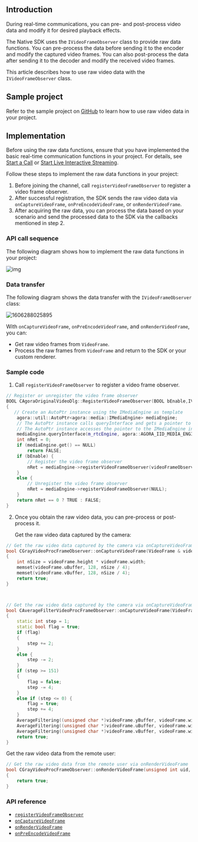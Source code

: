 <PlatformWrapper platform="windows-cpp">

## Introduction

During real-time communications, you can pre- and post-process video data and modify it for desired playback effects.

The Native SDK uses the `IVideoFrameObserver` class to provide raw data functions. You can pre-process the data before sending it to the encoder and modify the captured video frames. You can also post-process the data after sending it to the decoder and modify the received video frames.

This article describes how to use raw video data with the `IVideoFrameObserver` class.

## Sample project

Refer to the sample project on [GitHub](https://github.com/AgoraIO/API-Examples/tree/legacy/windows/APIExample/APIExample/Advanced/OriginalVideo) to learn how to use raw video data in your project.

## Implementation

Before using the raw data functions, ensure that you have implemented the basic real-time communication functions in your project. For details, see [Start a Call](/3.x/video-calling/quickstart-guide/get-started-sdk) or [Start Live Interactive Streaming](../quickstart-guide/start-video-streaming).

Follow these steps to implement the raw data functions in your project:

1. Before joining the channel, call `registerVideoFrameObserver` to register a video frame observer.
2. After successful registration, the SDK sends the raw video data via `onCaptureVideoFrame`, `onPreEncodeVideoFrame`, or `onRenderVideoFrame`.
3. After acquiring the raw data, you can process the data based on your scenario and send the processed data to the SDK via the callbacks mentioned in step 2.

### API call sequence

The following diagram shows how to implement the raw data functions in your project:

![img](https://web-cdn.agora.io/docs-files/1575873646147)

### Data transfer

The following diagram shows the data transfer with the `IVideoFrameObserver` class:

![1606288025895](https://web-cdn.agora.io/docs-files/1606288025895)

With `onCaptureVideoFrame`, `onPreEncodeVideoFrame`, and `onRenderVideoFrame`, you can:

- Get raw video frames from `VideoFrame`.
- Process the raw frames from `VideoFrame` and return to the SDK or your custom renderer.

### Sample code

1. Call `registerVideoFrameObserver` to register a video frame observer.

```cpp
// Register or unregister the video frame observer
BOOL CAgoraOriginalVideoDlg::RegisterVideoFrameObserver(BOOL bEnable,IVideoFrameObserver * videoFrameObserver)
{
   // Create an AutoPtr instance using the IMediaEngine as template
    agora::util::AutoPtr<agora::media::IMediaEngine> mediaEngine;
    // The AutoPtr instance calls queryInterface and gets a pointer to the IMediaEngine instance via IID.
    // The AutoPtr instance accesses the pointer to the IMediaEngine instance and calls registerVideoFrameObserver via IMediaEngine.
    mediaEngine.queryInterface(m_rtcEngine, agora::AGORA_IID_MEDIA_ENGINE);
    int nRet = 0;
    if (mediaEngine.get() == NULL)
        return FALSE;
    if (bEnable) {
        // Register the video frame observer
        nRet = mediaEngine->registerVideoFrameObserver(videoFrameObserver);
    }
    else {
        // Unregister the video frame observer
        nRet = mediaEngine->registerVideoFrameObserver(NULL);
    }
    return nRet == 0 ? TRUE : FALSE;
}
```

2. Once you obtain the raw video data, you can pre-process or post-process it.

   Get the raw video data captured by the camera:

```cpp
// Get the raw video data captured by the camera via onCaptureVideoFrame, process the data with a grayscale filter, and return the data to the SDK
bool CGrayVideoProcFrameObserver::onCaptureVideoFrame(VideoFrame & videoFrame)
{
    int nSize = videoFrame.height * videoFrame.width;
    memset(videoFrame.uBuffer, 128, nSize / 4);
    memset(videoFrame.vBuffer, 128, nSize / 4);
    return true;
}



// Get the raw video data captured by the camera via onCaptureVideoFrame and process with an average filter, and return the data to the SDK
bool CAverageFilterVideoProcFrameObserver::onCaptureVideoFrame(VideoFrame & videoFrame)
{
    static int step = 1;
    static bool flag = true;
    if (flag)
    {
        step += 2;
    }
    else {
        step -= 2;
    }
    if (step >= 151)
    {
        flag = false;
        step -= 4;
    }
    else if (step <= 0) {
        flag = true;
        step += 4;
    }
    AverageFiltering((unsigned char *)videoFrame.yBuffer, videoFrame.width, videoFrame.height, step);
    AverageFiltering((unsigned char *)videoFrame.uBuffer, videoFrame.width / 2, videoFrame.height / 2, step);
    AverageFiltering((unsigned char *)videoFrame.vBuffer, videoFrame.width / 2, videoFrame.height / 2, step);
    return true;
}
```


   Get the raw video data from the remote user:

```cpp
// Get the raw video data from the remote user via onRenderVideoFrame
bool CGrayVideoProcFrameObserver::onRenderVideoFrame(unsigned int uid, VideoFrame & videoFrame)
{
    return true;
}

```

### API reference

- [`registerVideoFrameObserver`](https://api-ref.agora.io/en/video-sdk/cpp/3.x//classagora_1_1media_1_1_i_media_engine.html#a5eee4dfd1fd46e4a865feba163f3c5de)
- [`onCaptureVideoFrame`](https://api-ref.agora.io/en/video-sdk/cpp/3.x//classagora_1_1media_1_1_i_video_frame_observer.html#a915c673aec879dcc2b08246bb2fcf49a)
- [`onRenderVideoFrame`](https://api-ref.agora.io/en/video-sdk/cpp/3.x//classagora_1_1media_1_1_i_video_frame_observer.html#a966ed2459b6887c52112af638bc27c14)
- [`onPreEncodeVideoFrame`](https://api-ref.agora.io/en/video-sdk/cpp/3.x//classagora_1_1media_1_1_i_video_frame_observer.html#a2be41cdde19fcc0f365d4eb14a963e1c)

</PlatformWrapper>